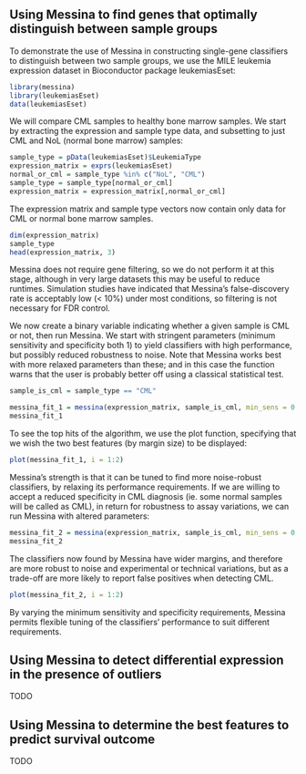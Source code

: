 <!--
%\VignetteEngine{knitr::knitr}
%\VignetteIndexEntry{Using Messina}
%\VignetteDepends{leukemiasEset}
%\VignetteDepends{Biobase}
%\VignetteDepends{messina}
-->

```{r setup, include=FALSE}
```

## Using Messina to find genes that optimally distinguish between sample groups

To demonstrate the use of Messina in constructing single-gene classifiers to 
distinguish between two sample groups, we use the MILE leukemia expression dataset
in Bioconductor package leukemiasEset:
```{r}
library(messina)
library(leukemiasEset)
data(leukemiasEset)
```

We will compare CML samples to healthy bone marrow samples.  We start by extracting
the expression and sample type data, and subsetting to just CML and NoL (normal bone
marrow) samples:
```{r}
sample_type = pData(leukemiasEset)$LeukemiaType
expression_matrix = exprs(leukemiasEset)
normal_or_cml = sample_type %in% c("NoL", "CML")
sample_type = sample_type[normal_or_cml]
expression_matrix = expression_matrix[,normal_or_cml]
```

The expression matrix and sample type vectors now contain only data for CML or normal
bone marrow samples.
```{r}
dim(expression_matrix)
sample_type
head(expression_matrix, 3)
```

Messina does not require gene filtering, so we do not perform it at this stage, although
in very large datasets this may be useful to reduce runtimes.  Simulation studies have
indicated that Messina's false-discovery rate is acceptably low (< 10%) under most conditions,
so filtering is not necessary for FDR control.

We now create a binary variable indicating whether a given sample is CML or not, then run
Messina.  We start with stringent parameters (minimum sensitivity and specificity both 1)
to yield classifiers with high performance, but possibly reduced robustness to noise.  Note
that Messina works best with more relaxed parameters than these; and in this case the
function warns that the user is probably better off using a classical statistical test.

```{r}
sample_is_cml = sample_type == "CML"

messina_fit_1 = messina(expression_matrix, sample_is_cml, min_sens = 0.95, min_spec = 0.95, seed = 1234)
messina_fit_1
```

To see the top hits of the algorithm, we use the plot function, specifying that we wish the
two best features (by margin size) to be displayed:

```{r}
plot(messina_fit_1, i = 1:2)
```

Messina's strength is that it can be tuned to find more noise-robust classifiers, by relaxing its performance
requirements.  If we are willing to accept a reduced specificity in CML diagnosis (ie. some
normal samples will be called as CML), in return for robustness to assay variations, we
can run Messina with altered parameters:

```{r}
messina_fit_2 = messina(expression_matrix, sample_is_cml, min_sens = 0.95, min_spec = 0.6, seed = 1234)
messina_fit_2
```

The classifiers now found by Messina have wider margins, and therefore are more robust to
noise and experimental or technical variations, but as a trade-off are more likely to report
false positives when detecting CML.

```{r}
plot(messina_fit_2, i = 1:2)
```

By varying the minimum sensitivity and specificity requirements, Messina permits flexible 
tuning of the classifiers' performance to suit different requirements.

## Using Messina to detect differential expression in the presence of outliers

TODO

## Using Messina to determine the best features to predict survival outcome

TODO

